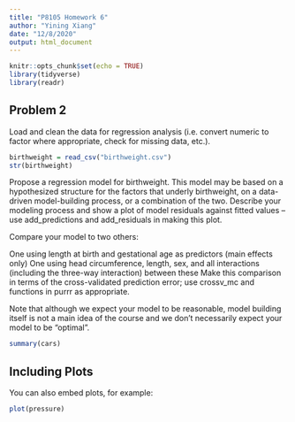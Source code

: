 ```yaml
---
title: "P8105 Homework 6"
author: "Yining Xiang"
date: "12/8/2020"
output: html_document
---
```


```r
knitr::opts_chunk$set(echo = TRUE)
library(tidyverse)
library(readr)
```

## Problem 2
Load and clean the data for regression analysis (i.e. convert numeric to factor where appropriate, check for missing data, etc.).
```r
birthweight = read_csv("birthweight.csv")
str(birthweight)
```


Propose a regression model for birthweight. This model may be based on a hypothesized structure for the factors that underly birthweight, on a data-driven model-building process, or a combination of the two. Describe your modeling process and show a plot of model residuals against fitted values – use add_predictions and add_residuals in making this plot.

Compare your model to two others:

One using length at birth and gestational age as predictors (main effects only)
One using head circumference, length, sex, and all interactions (including the three-way interaction) between these
Make this comparison in terms of the cross-validated prediction error; use crossv_mc and functions in purrr as appropriate.

Note that although we expect your model to be reasonable, model building itself is not a main idea of the course and we don’t necessarily expect your model to be “optimal”.


```r
summary(cars)
```

## Including Plots

You can also embed plots, for example:

```r
plot(pressure)
```
